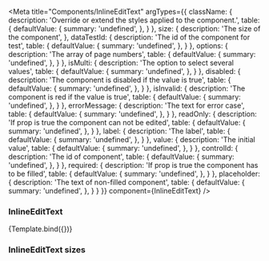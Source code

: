 

<Meta
    title="Components/InlineEditText"
    argTypes={{
        className: {
            description: 'Override or extend the styles applied to the component.',
            table: {
                defaultValue: {
                    summary: 'undefined',
                },
            }
        },
        size: {
            description: 'The size of the component',
        },
        dataTestId: {
            description: 'The id of the component for test',
            table: {
                defaultValue: {
                    summary: 'undefined',
                },
            }
        },
        options: {
          description: 'The array of page numbers',
          table: {
              defaultValue: {
                  summary: 'undefined',
              },
          }
        },
        isMulti: {
          description: 'The option to select several values',
          table: {
              defaultValue: {
                  summary: 'undefined',
              },
          }
        },
        disabled: {
          description: 'The component is disabled if the value is true',
          table: {
              defaultValue: {
                  summary: 'undefined',
              },
          }
        },
        isInvalid: {
          description: 'The component is red if the value is true',
          table: {
              defaultValue: {
                  summary: 'undefined',
              },
          }
        },
        errorMessage: {
          description: 'The text for error case',
          table: {
              defaultValue: {
                  summary: 'undefined',
              },
          }
        },
        readOnly: {
          description: 'If prop is true the component can not be edited',
          table: {
              defaultValue: {
                  summary: 'undefined',
              },
          }
        },
        label: {
          description: 'The label',
          table: {
              defaultValue: {
                  summary: 'undefined',
              },
          }
        },
        value: {
          description: 'The initial value',
          table: {
              defaultValue: {
                  summary: 'undefined',
              },
          }
        },
        controlId: {
          description: 'The id of component',
          table: {
              defaultValue: {
                  summary: 'undefined',
              },
          }
        },
        required: {
          description: 'If prop is true the component has to be filled',
          table: {
              defaultValue: {
                  summary: 'undefined',
              },
          }
        },
        placeholder: {
          description: 'The text of non-filled component',
          table: {
              defaultValue: {
                  summary: 'undefined',
              },
          }
        }
    }}
    component={InlineEditText}
/>


### InlineEditText
<Canvas>
    <Story
        name="Demo"
        args={{
            size: 'sm',
            className: 'inlineEditText',
            dataTestId: 'inlineEditText',
            placeholder: 'Edit',
        }}>
        {Template.bind({})}
    </Story>
</Canvas>

<ArgsTable story="Demo" />

### InlineEditText sizes

<Canvas>
    <Story id='components-inlineedittext--small' />
    <Story id='components-inlineedittext--large' />
</Canvas>